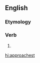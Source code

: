 ==English==

===Etymology===
{{suffix|approach|est|lang=en}}

===Verb===
{{head|en|verb form}}

# {{en-archaic second-person singular of|approach}}

[[hi:approachest]]